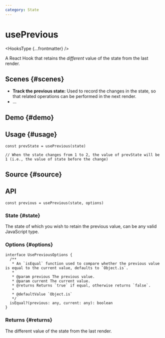 ```yaml
---
category: State
---
```


# usePrevious


<HooksType {...frontmatter} />

A React Hook that retains the *different* value of the state from the last render.

## Scenes \{#scenes}

- **Track the previous state:** Used to record the changes in the state, so that related operations can be performed in the next render.
- ...

## Demo \{#demo}


<App />

## Usage \{#usage}

```tsx
const prevState = usePrevious(state)

// When the state changes from 1 to 2, the value of prevState will be 1 (i.e., the value of state before the change)
```

## Source \{#source}


<Source />

## API

```tsx
const previous = usePrevious(state, options)
```

### State \{#state}

The state of which you wish to retain the previous value, can be any valid JavaScript type.

### Options \{#options}

```tsx
interface UsePreviousOptions {
  /**
   * An `isEqual` function used to compare whether the previous value is equal to the current value, defaults to `Object.is`.
   *
   * @param previous The previous value.
   * @param current The current value.
   * @returns Returns `true` if equal, otherwise returns `false`.
   * 
   * @defaultValue `Object.is`
   */
  isEqual?(previous: any, current: any): boolean
}
```

### Returns \{#returns}

The different value of the state from the last render.
